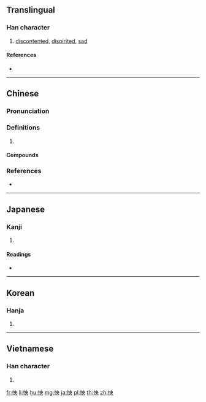 ==Translingual==

===Han character===
{{Han char|rn=61|rad=心|as=05|sn=8|four=95030|canj=PLBK|ids=⿰忄央}}

# [[discontented]], [[dispirited]], [[sad]]

====References====
* {{Han ref|kx=0380.030|dkj=10434|dj=0708.040|hdz=42285.050|uh=600F|ud=24591|bh=A9C2|bd=43458}}

----

==Chinese==
{{zh-forms}}

===Pronunciation===
{{zh-pron
|m=yàng
|c=joeng2,joeng3
|mc=y
|oc=y
|cat=
}}

===Definitions===
{{zh-hanzi}}

# {{rfdef|zh}}

====Compounds====
{{zh-der|怏怏|怏怏不安|怏怏不平|怏怏不悅|怏怏不樂|怏然|悒怏}}

===References===
* {{R:yue:Hanzi}}

----

==Japanese==

===Kanji===
{{ja-kanji|grade=|rs=心05}}

# {{defn|lang=ja|sort=心05}}

====Readings====
* {{ja-readings|on=[[よう]] (yō)|kun=[[うらむ]] (uramu)}}

----

==Korean==

===Hanja===
{{ko-hanja|hangeul=[[앙]]|eumhun=|rv=ang|mr=ang|y=ang}}

# {{defn|lang=ko|sort=心05}}

----

==Vietnamese==

===Han character===
{{vi-hantu|[[ửng]], [[ương]], [[ưởng]]|rs=心05}}

# {{defn|lang=vi|sort=心05}}

[[fr:怏]]
[[li:怏]]
[[hu:怏]]
[[mg:怏]]
[[ja:怏]]
[[pl:怏]]
[[th:怏]]
[[zh:怏]]